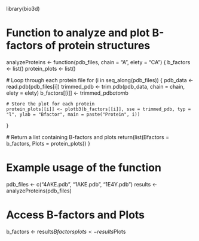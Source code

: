 library(bio3d)

# Function to analyze and plot B-factors of protein structures
analyzeProteins <- function(pdb_files, chain = "A", elety = "CA") {
  b_factors <- list()
  protein_plots <- list()

  # Loop through each protein file
  for (i in seq_along(pdb_files)) {
    pdb_data <- read.pdb(pdb_files[i])
    trimmed_pdb <- trim.pdb(pdb_data, chain = chain, elety = elety)
    b_factors[[i]] <- trimmed_pdb$atom$b
    
    # Store the plot for each protein
    protein_plots[[i]] <- plotb3(b_factors[[i]], sse = trimmed_pdb, typ = "l", ylab = "Bfactor", main = paste("Protein", i))
  }

  # Return a list containing B-factors and plots
  return(list(Bfactors = b_factors, Plots = protein_plots))
}

# Example usage of the function
pdb_files <- c("4AKE.pdb", "1AKE.pdb", "1E4Y.pdb")
results <- analyzeProteins(pdb_files)

# Access B-factors and Plots
b_factors <- results$Bfactors
plots <- results$Plots
